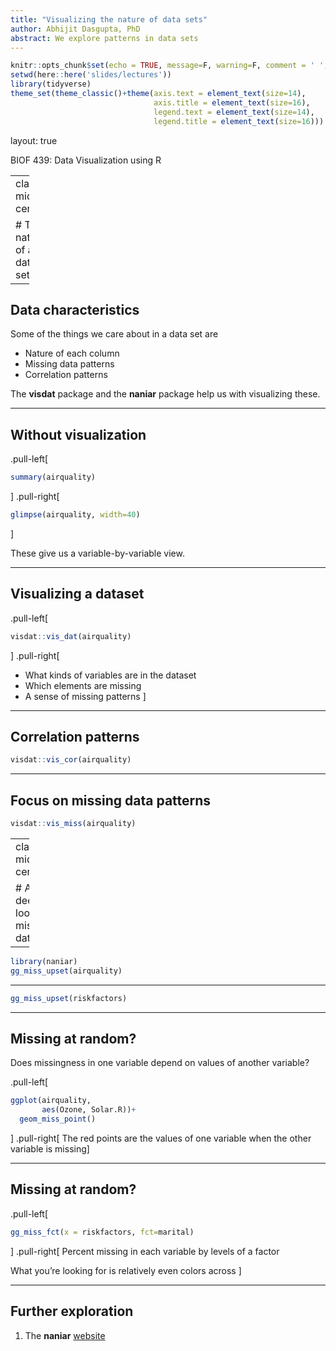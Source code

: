 ```yaml
---
title: "Visualizing the nature of data sets"
author: Abhijit Dasgupta, PhD
abstract: We explore patterns in data sets
---
```



```r
knitr::opts_chunk$set(echo = TRUE, message=F, warning=F, comment = ' ', cache=TRUE)
setwd(here::here('slides/lectures'))
library(tidyverse)
theme_set(theme_classic()+theme(axis.text = element_text(size=14),
                                axis.title = element_text(size=16),
                                legend.text = element_text(size=14),
                                legend.title = element_text(size=16)))
```

layout: true

<div class="my-header">
<span>BIOF 439: Data Visualization using R</span></div>

---
class: middle, center

# The nature of a data set

---

## Data characteristics

Some of the things we care about in a data set are 

+ Nature of each column
+ Missing data patterns
+ Correlation patterns

The **visdat** package and the **naniar** package help us with visualizing these.

---

## Without visualization

.pull-left[
```r
summary(airquality)
```
]
.pull-right[
```r
glimpse(airquality, width=40)
```

]

These give us a variable-by-variable view.

---

## Visualizing a dataset

.pull-left[

```r
visdat::vis_dat(airquality)
```
]
.pull-right[

+ What kinds of variables are in the dataset
+ Which elements are missing
+ A sense of missing patterns
]

---

## Correlation patterns

```r
visdat::vis_cor(airquality)
```

---

## Focus on missing data patterns

```r
visdat::vis_miss(airquality)
```

---
class: middle, center

# A deeper look at missing data

---

```r
library(naniar)
gg_miss_upset(airquality)
```

---

```r
gg_miss_upset(riskfactors)
```

---

## Missing at random? 

Does missingness in one variable depend on values of another variable?

.pull-left[
```r
ggplot(airquality, 
       aes(Ozone, Solar.R))+
  geom_miss_point()
```
]
.pull-right[
The red points are the values of one variable when the other variable is missing
]

---

## Missing at random?

.pull-left[
```r
gg_miss_fct(x = riskfactors, fct=marital)
```

]
.pull-right[
Percent missing in each variable by levels of a factor

What you're looking for is relatively even colors across
]

---

## Further exploration

1. The **naniar** [website](http://naniar.njtierney.com/)
